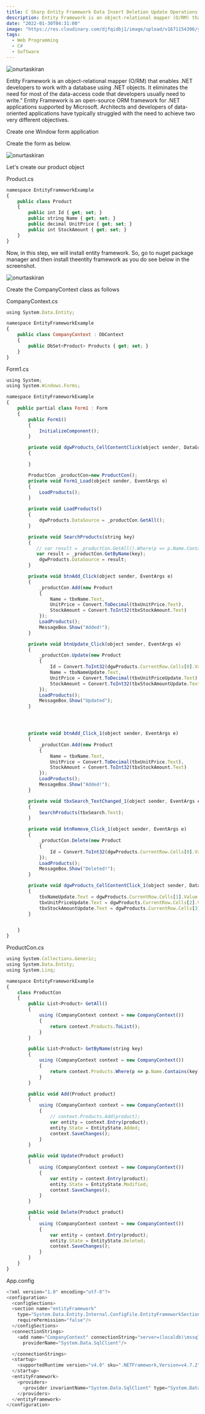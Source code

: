```yaml
---
title: C Sharp Entity Framework Data Insert Deletion Update Operations
description: Entity Framework is an object-relational mapper (O/RM) that enables .NET developers to work with a database
date: "2022-01-30T04:31:00"
image: "https://res.cloudinary.com/djfqidbj1/image/upload/v1671154306/ycftzm6obd0hnagtoies.jpg"
tags:
  - Web Programming
  - C#
  - Software
---
```


<img
  className="w-full rounded-xl"
  src="https://res.cloudinary.com/djfqidbj1/image/upload/v1671154306/ycftzm6obd0hnagtoies.jpg"
  alt="onurtaskiran"
/>

Entity Framework is an object-relational mapper (O/RM) that enables .NET developers to work with a database using .NET objects. It eliminates the need for most of the data-access code that developers usually need to write.” Entity Framework is an open-source ORM framework for .NET applications supported by Microsoft. Architects and developers of data-oriented applications have typically struggled with the need to achieve two very different objectives.

Create one Window form application

Create the form as below.

<img
  className="w-4/5"
  src="https://res.cloudinary.com/djfqidbj1/image/upload/v1704618399/qdvsrtpqgpffzlwtu08i.jpg"
  alt="onurtaskiran"
/>

Let's create our product object

Product.cs

```javascript
namespace EntityFrameworkExample
{
    public class Product
    {
        public int Id { get; set; }
        public string Name { get; set; }
        public decimal UnitPrice { get; set; }
        public int StockAmount { get; set; }
    }
}
```

Now, in this step, we will install entity framework. So, go to nuget package manager and then install theentity framework as you do see below in the screenshot.

<img
  className="w-4/5"
  src="https://res.cloudinary.com/djfqidbj1/image/upload/v1704618400/zyqppasaoww0ynyy96ww.jpg"
  alt="onurtaskiran"
/>

Create the CompanyContext class as follows

CompanyContext.cs

```javascript
using System.Data.Entity;

namespace EntityFrameworkExample
{
    public class CompanyContext : DbContext
    {
        public DbSet<Product> Products { get; set; }
    }
}
```

Form1.cs

```javascript
using System;
using System.Windows.Forms;

namespace EntityFrameworkExample
{
    public partial class Form1 : Form
    {
        public Form1()
        {
            InitializeComponent();
        }

        private void dgwProducts_CellContentClick(object sender, DataGridViewCellEventArgs e)
        {

        }

        ProductCon _productCon=new ProductCon();
        private void Form1_Load(object sender, EventArgs e)
        {
            LoadProducts();
        }

        private void LoadProducts()
        {
            dgwProducts.DataSource = _productCon.GetAll();
        }

        private void SearchProducts(string key)
        {
           // var result = _productCon.GetAll().Where(p => p.Name.Contains(key)).ToList();
           var result = _productCon.GetByName(key);
            dgwProducts.DataSource = result;
        }

        private void btnAdd_Click(object sender, EventArgs e)
        {
            _productCon.Add(new Product
            {
                Name = tbxName.Text,
                UnitPrice = Convert.ToDecimal(tbxUnitPrice.Text),
                StockAmount = Convert.ToInt32(tbxStockAmount.Text)
            });
            LoadProducts();
            MessageBox.Show("Added!");
        }

        private void btnUpdate_Click(object sender, EventArgs e)
        {
            _productCon.Update(new Product
            {
                Id = Convert.ToInt32(dgwProducts.CurrentRow.Cells[0].Value),
                Name = tbxNameUpdate.Text,
                UnitPrice = Convert.ToDecimal(tbxUnitPriceUpdate.Text),
                StockAmount = Convert.ToInt32(tbxStockAmountUpdate.Text)
            });
            LoadProducts();
            MessageBox.Show("Updated");
        }




        private void btnAdd_Click_1(object sender, EventArgs e)
        {
            _productCon.Add(new Product
            {
                Name = tbxName.Text,
                UnitPrice = Convert.ToDecimal(tbxUnitPrice.Text),
                StockAmount = Convert.ToInt32(tbxStockAmount.Text)
            });
            LoadProducts();
            MessageBox.Show("Added!");
        }

        private void tbxSearch_TextChanged_1(object sender, EventArgs e)
        {
            SearchProducts(tbxSearch.Text);
        }

        private void btnRemove_Click_1(object sender, EventArgs e)
        {
            _productCon.Delete(new Product
            {
                Id = Convert.ToInt32(dgwProducts.CurrentRow.Cells[0].Value)
            });
            LoadProducts();
            MessageBox.Show("Deleted!");
        }

        private void dgwProducts_CellContentClick_1(object sender, DataGridViewCellEventArgs e)
        {
            tbxNameUpdate.Text = dgwProducts.CurrentRow.Cells[1].Value.ToString();
            tbxUnitPriceUpdate.Text = dgwProducts.CurrentRow.Cells[2].Value.ToString();
            tbxStockAmountUpdate.Text = dgwProducts.CurrentRow.Cells[3].Value.ToString();
        }


    }
}
```

ProductCon.cs

```javascript
using System.Collections.Generic;
using System.Data.Entity;
using System.Linq;

namespace EntityFrameworkExample
{
    class ProductCon
    {
        public List<Product> GetAll()
        {
            using (CompanyContext context = new CompanyContext())
            {
                return context.Products.ToList();
            }
        }

        public List<Product> GetByName(string key)
        {
            using (CompanyContext context = new CompanyContext())
            {
                return context.Products.Where(p => p.Name.Contains(key)).ToList();
            }
        }

        public void Add(Product product)
        {
            using (CompanyContext context = new CompanyContext())
            {
                // context.Products.Add(product);
                var entity = context.Entry(product);
                entity.State = EntityState.Added;
                context.SaveChanges();
            }
        }

        public void Update(Product product)
        {
            using (CompanyContext context = new CompanyContext())
            {
                var entity = context.Entry(product);
                entity.State = EntityState.Modified;
                context.SaveChanges();
            }
        }

        public void Delete(Product product)
        {
            using (CompanyContext context = new CompanyContext())
            {
                var entity = context.Entry(product);
                entity.State = EntityState.Deleted;
                context.SaveChanges();
            }
        }
    }
}

```

App.config

```javascript
<?xml version="1.0" encoding="utf-8"?>
<configuration>
  <configSections>
  <section name="entityFramework"
    type="System.Data.Entity.Internal.ConfigFile.EntityFrameworkSection, EntityFramework, Version=6.0.0.0, Culture=neutral, PublicKeyToken=b77a5c561934e089"
    requirePermission="false"/>
  </configSections>
  <connectionStrings>
    <add name="CompanyContext" connectionString="server=(localdb)\mssqllocaldb;initial catalog=Company;integrated security=true"
      providerName="System.Data.SqlClient"/>

  </connectionStrings>
  <startup>
    <supportedRuntime version="v4.0" sku=".NETFramework,Version=v4.7.2"/>
  </startup>
  <entityFramework>
    <providers>
      <provider invariantName="System.Data.SqlClient" type="System.Data.Entity.SqlServer.SqlProviderServices, EntityFramework.SqlServer"/>
    </providers>
  </entityFramework>
</configuration>
```

